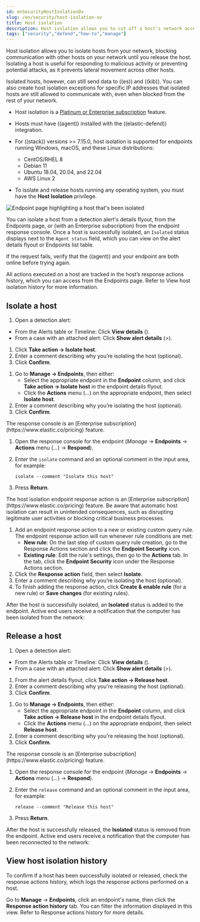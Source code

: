 ```yaml
---
id: enSecurityHostIsolationOv
slug: /en/security/host-isolation-ov
title: Host isolation
description: Host isolation allows you to cut off a host's network access until you release it.
tags: ["security","defend","how-to","manage"]
---
```


<div id="host-isolation-ov"></div>

Host isolation allows you to isolate hosts from your network, blocking communication with other hosts on your network until you release the host. Isolating a host is useful for responding to malicious activity or preventing potential attacks, as it prevents lateral movement across other hosts. 

Isolated hosts, however, can still send data to ((es)) and ((kib)). You can also create <DocLink id="enSecurityHostIsolationExceptions">host isolation exceptions</DocLink> for specific IP addresses that isolated hosts are still allowed to communicate with, even when blocked from the rest of your network.

<DocCallOut title="Requirements">

* Host isolation is a [Platinum or Enterprise subscription](https://www.elastic.co/pricing) feature. 

* Hosts must have ((agent)) installed with the ((elastic-defend)) integration.

* For ((stack)) versions >= 7.15.0, host isolation is supported for endpoints running Windows, macOS, and these Linux distributions:

    * CentOS/RHEL 8
    * Debian 11
    * Ubuntu 18.04, 20.04, and 22.04
    * AWS Linux 2

* To isolate and release hosts running any operating system, you must have the **Host Isolation** <DocLink id="enSecurityEndpointManagementReq">privilege</DocLink>.

</DocCallOut>

![Endpoint page highlighting a host that's been isolated](../images/host-isolation-ov/-management-admin-isolated-host.png)

You can isolate a host from a detection alert's details flyout, from the Endpoints page, or (with an Enterprise subscription) from the endpoint response console. Once a host is successfully isolated, an `Isolated` status displays next to the `Agent status` field, which you can view on the alert details flyout or Endpoints list table.

<DocCallOut title="Tip">
If the request fails, verify that the ((agent)) and your endpoint are both online before trying again.
</DocCallOut>

All actions executed on a host are tracked in the host’s response actions history, which you can access from the Endpoints page. Refer to <DocLink id="enSecurityHostIsolationOv" section="view-host-isolation-history">View host isolation history</DocLink> for more information.

<div id="isolate-a-host"></div>

## Isolate a host

<DocAccordion buttonContent="Isolate a host from a detection alert">

1. Open a detection alert:
* From the Alerts table or Timeline: Click **View details** (<DocIcon type="expand" title="View details" />).
* From a case with an attached alert: Click **Show alert details** (*>*).
1. Click **Take action -> Isolate host**.
1. Enter a comment describing why you’re isolating the host (optional).
1. Click **Confirm**.

</DocAccordion>

<DocAccordion buttonContent="Isolate a host from an endpoint">

1. Go to **Manage -> Endpoints**, then either:
    * Select the appropriate endpoint in the **Endpoint** column, and click **Take action -> Isolate host** in the endpoint details flyout.
    * Click the **Actions** menu (*...*) on the appropriate endpoint, then select **Isolate host**.
1. Enter a comment describing why you’re isolating the host (optional).
1. Click **Confirm**.

</DocAccordion>

<DocAccordion buttonContent="Isolate a host from the response console">

<DocCallOut title="Note">
The response console is an [Enterprise subscription](https://www.elastic.co/pricing) feature.
</DocCallOut>

1. Open the response console for the endpoint (*Manage* -> **Endpoints** -> **Actions** menu (*...*) -> **Respond**).
1. Enter the `isolate` command and an optional comment in the input area, for example:

    `isolate --comment "Isolate this host"`

1. Press **Return**.

</DocAccordion>

<DocAccordion buttonContent="Automatically isolate a host using a rule's endpoint response action">

<DocCallOut title="Note">
The host isolation endpoint response action is an [Enterprise subscription](https://www.elastic.co/pricing) feature. 
</DocCallOut>

<DocCallOut title="Important" color="warning">
Be aware that automatic host isolation can result in unintended consequences, such as disrupting legitimate user activities or blocking critical business processes.
</DocCallOut>

1. Add an endpoint response action to a new or existing custom query rule. The endpoint response action will run whenever rule conditions are met: 
    * **New rule**: On the last step of <DocLink id="enSecurityRulesUiCreate" section="create-a-custom-query-rule">custom query rule</DocLink> creation, go to the Response Actions section and click the **Endpoint Security** icon.
    * **Existing rule**: Edit the rule's settings, then go to the **Actions** tab. In the tab, click the **Endpoint Security** icon under the Response Actions section.
1. Click the **Response action** field, then select **Isolate**.
1. Enter a comment describing why you’re isolating the host (optional).
1. To finish adding the response action, click **Create & enable rule** (for a new rule) or **Save changes** (for existing rules).

</DocAccordion>

After the host is successfully isolated, an **Isolated** status is added to the endpoint. Active end users receive a notification that the computer has been isolated from the network:

<DocImage size="m" url="../images/host-isolation-ov/-management-admin-host-isolated-notif.png" alt="Host isolated notification message" />

<div id="release-a-host"></div>

## Release a host

<DocAccordion buttonContent="Release a host from a detection alert">

1. Open a detection alert:
* From the Alerts table or Timeline: Click **View details** (<DocIcon type="expand" title="View details" />).
* From a case with an attached alert: Click **Show alert details** (*>*).
1. From the alert details flyout, click **Take action -> Release host**.
1. Enter a comment describing why you're releasing the host (optional).
1. Click **Confirm**.

</DocAccordion>

<DocAccordion buttonContent="Release a host from an endpoint">

1. Go to **Manage -> Endpoints**, then either:
    * Select the appropriate endpoint in the **Endpoint** column, and click **Take action -> Release host** in the endpoint details flyout.
    * Click the **Actions** menu (*...*) on the appropriate endpoint, then select **Release host**.
1. Enter a comment describing why you're releasing the host (optional).
1. Click **Confirm**.

</DocAccordion>

<DocAccordion buttonContent="Release a host from the response console">

<DocCallOut title="Note">
The response console is an [Enterprise subscription](https://www.elastic.co/pricing) feature.
</DocCallOut>

1. Open the response console for the endpoint (*Manage* -> **Endpoints** -> **Actions** menu (*...*) -> **Respond**).
1. Enter the `release` command and an optional comment in the input area, for example:

    `release --comment "Release this host"`

1. Press **Return**.

</DocAccordion>

After the host is successfully released, the **Isolated** status is removed from the endpoint. Active end users receive a notification that the computer has been reconnected to the network:

<DocImage size="m" url="../images/host-isolation-ov/-management-admin-host-released-notif.png" alt="Host released notification message" />

<div id="view-host-isolation-details"></div>

## View host isolation history

To confirm if a host has been successfully isolated or released, check the response actions history, which logs the response actions performed on a host.

Go to **Manage** -> **Endpoints**, click an endpoint's name, then click the **Response action history** tab. You can filter the information displayed in this view. Refer to <DocLink id="enSecurityResponseActionsHistory">Response actions history</DocLink> for more details.

<DocImage size="xl" url="../images/host-isolation-ov/-management-admin-response-actions-history-endpoint-details.png" alt="Response actions history page UI" />
